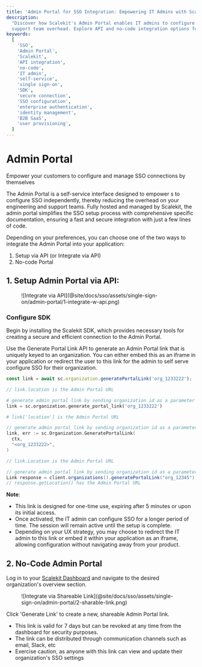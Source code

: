 ```yaml
---
title: 'Admin Portal for SSO Integration: Empowering IT Admins with Scalekit'
description:
  "Discover how Scalekit's Admin Portal enables IT admins to configure SSO independently, reducing engineering and
  support team overhead. Explore API and no-code integration options for effortless SSO setup."
keywords:
  [
    'SSO',
    'Admin Portal',
    'Scalekit',
    'API integration',
    'no-code',
    'IT admin',
    'self-service',
    'single sign-on',
    'SDK',
    'secure connection',
    'SSO configuration',
    'enterprise authentication',
    'identity management',
    'B2B SaaS',
    'user provisioning',
  ]
---
```



# Admin Portal

<Subtitle>Empower your customers to configure and manage SSO connections by themselves</Subtitle>

The Admin Portal is a self-service interface designed to empower <TermTip jargon="Administrator" />s to configure SSO
independently, thereby reducing the overhead on your engineering and support teams. Fully hosted and managed by
Scalekit, the admin portal simplifies the SSO setup process with comprehensive <TermTip jargon="Identity Provider" />
specific documentation, ensuring a fast and secure integration with just a few lines of code.

Depending on your preferences, you can choose one of the two ways to integrate the Admin Portal into your application:

1. Setup via API (or Integrate via API)
2. No-code Portal

## 1. Setup Admin Portal via API:

<figure className="width-50">
  ![Integrate via API](@site/docs/sso/assets/single-sign-on/admin-portal/1-integrate-w-api.png)
</figure>

### Configure SDK

Begin by installing the Scalekit SDK, which provides necessary tools for creating a secure and efficient connection to
the Admin Portal.

<InstallSDK />

Use the Generate Portal Link API to generate an Admin Portal link that is uniquely keyed to an organization. You can
either embed this as an iframe in your application or redirect the user to this link for the admin to self serve
configure SSO for their organization.

<Tabs groupId="tech-stack">
<TabItem value="nodejs" label="Node.js">

```js /link/
const link = await sc.organization.generatePortalLink('org_1233222');

// link.location is the Admin Portal URL
```

 </TabItem>
 <TabItem value="py" label="Python">

```python showLineNumbers
# generate admin portal link by sending organization id as a parameter
link = sc.organization.generate_portal_link('org_1233222')

# link['location'] is the Admin Portal URL
```

 </TabItem>
 <TabItem value="golang" label="Go">

```go showLineNumbers
// generate admin portal link by sending organization id as a parameter
link, err := sc.Organization.GeneratePortalLink(
  ctx,
  "<org_1233222>",
)

// link.Location is the Admin Portal URL
```

 </TabItem>

 <TabItem value="java" label="Java">

```java
// generate admin portal link by sending organization id as a parameter
Link response = client.organizations().generatePortalLink("org_12345");
// response.getLocation() has the Admin Portal URL

```

</TabItem>
</Tabs>

**Note**:

- This link is designed for one-time use, expiring after 5 minutes or upon its initial access.
- Once activated, the IT admin can configure SSO for a longer period of time. The session will remain active until the
  setup is complete.
- Depending on your UX strategy, you may choose to redirect the IT admin to this link or embed it within your
  application as an iframe, allowing configuration without navigating away from your product.

## 2. No-Code Admin Portal

Log in to your [Scalekit Dashboard](https://app.scalekit.com/) and navigate to the desired organization's overview
section.

<figure className="width-50">
  ![Integrate via Shareable Link](@site/docs/sso/assets/single-sign-on/admin-portal/2-sharable-link.png)
</figure>

<!-- <Show screenshot> -->

Click 'Generate Link' to create a new, shareable Admin Portal link.

- This link is valid for 7 days but can be revoked at any time from the dashboard for security purposes.
- The link can be distributed through communication channels such as email, Slack, etc
- Exercise caution, as anyone with this link can view and update their organization's SSO settings

